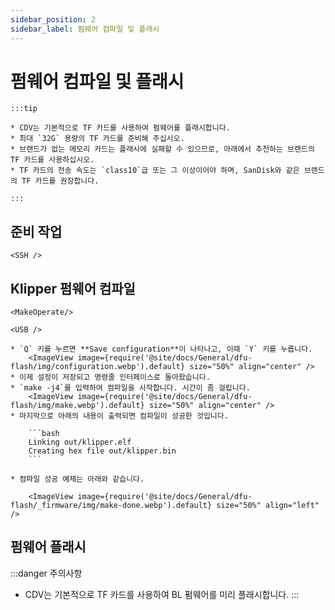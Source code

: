 ```yaml
---
sidebar_position: 2
sidebar_label: 펌웨어 컴파일 및 플래시
---
```





# 펌웨어 컴파일 및 플래시

    :::tip

    * CDV는 기본적으로 TF 카드를 사용하여 펌웨어를 플래시합니다.
    * 최대 `32G` 용량의 TF 카드를 준비해 주십시오.
    * 브랜드가 없는 메모리 카드는 플래시에 실패할 수 있으므로, 아래에서 추천하는 브랜드의 TF 카드를 사용하십시오.
    * TF 카드의 전송 속도는 `class10`급 또는 그 이상이어야 하며, SanDisk와 같은 브랜드의 TF 카드를 권장합니다.

    :::



## 준비 작업

    <SSH />

## Klipper 펌웨어 컴파일

    <MakeOperate/>

    <USB />

    * `Q` 키를 누르면 **Save configuration**이 나타나고, 이때 `Y` 키를 누릅니다.
        <ImageView image={require('@site/docs/General/dfu-flash/img/configuration.webp').default} size="50%" align="center" />
    * 이제 설정이 저장되고 명령줄 인터페이스로 돌아왔습니다.
    * `make -j4`를 입력하여 컴파일을 시작합니다. 시간이 좀 걸립니다.
        <ImageView image={require('@site/docs/General/dfu-flash/img/make.webp').default} size="50%" align="center" />
    * 마지막으로 아래의 내용이 출력되면 컴파일이 성공한 것입니다.

        ```bash
        Linking out/klipper.elf
        Creating hex file out/klipper.bin
        ```
        
    * 컴파일 성공 예제는 아래와 같습니다.

        <ImageView image={require('@site/docs/General/dfu-flash/_firmware/img/make-done.webp').default} size="50%" align="left" />

## 펌웨어 플래시

:::danger 주의사항
* CDV는 기본적으로 TF 카드를 사용하여 BL 펌웨어를 미리 플래시합니다.
:::

    <TF />
